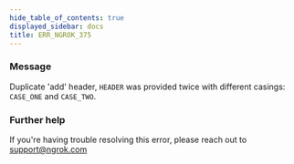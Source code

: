 ```yaml
---
hide_table_of_contents: true
displayed_sidebar: docs
title: ERR_NGROK_375
---
```




### Message

Duplicate 'add' header, `HEADER` was provided twice with different casings: `CASE_ONE` and `CASE_TWO`.

<ErrorDetails error="err_ngrok_375" />

### Further help

If you're having trouble resolving this error, please reach out to [support@ngrok.com](mailto:support@ngrok.com?subject=Help%20with%20ERR_NGROK_375)

